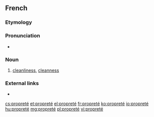 ==French==

===Etymology===
{{suffix|propre|eté|lang=fr}}

===Pronunciation===
* {{audio|Fr-propreté.ogg|Audio|lang=fr}}

===Noun===
{{fr-noun|f}}

# [[cleanliness]], [[cleanness]]

===External links===
* {{R:TLFi}}

[[cs:propreté]]
[[et:propreté]]
[[el:propreté]]
[[fr:propreté]]
[[ko:propreté]]
[[io:propreté]]
[[hu:propreté]]
[[mg:propreté]]
[[pl:propreté]]
[[vi:propreté]]